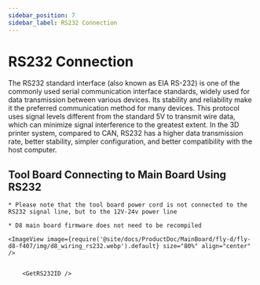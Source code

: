 ```yaml
---
sidebar_position: 7
sidebar_label: RS232 Connection
---
```






# RS232 Connection

The RS232 standard interface (also known as EIA RS-232) is one of the commonly used serial communication interface standards, widely used for data transmission between various devices. Its stability and reliability make it the preferred communication method for many devices. This protocol uses signal levels different from the standard 5V to transmit wire data, which can minimize signal interference to the greatest extent. In the 3D printer system, compared to CAN, RS232 has a higher data transmission rate, better stability, simpler configuration, and better compatibility with the host computer.

## Tool Board Connecting to Main Board Using RS232

    * Please note that the tool board power cord is not connected to the RS232 signal line, but to the 12V-24v power line

    * D8 main board firmware does not need to be recompiled
    
    <ImageView image={require('@site/docs/ProductDoc/MainBoard/fly-d/fly-d8-f407/img/d8_wiring_rs232.webp').default} size="80%" align="center" />


        <GetRS232ID />